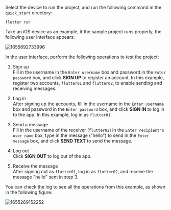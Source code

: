 <PlatformWrapper platform="flutter">

Select the device to run the project, and run the following command in the `quick_start` directory:

```
flutter run
```

Take an iOS device as an example, if the sample project runs properly, the following user interface appears:

![1655692733996](https://web-cdn.agora.io/docs-files/1655692733996)

In the user interface, perform the following operations to test the project:

1. Sign up  
Fill in the username in the `Enter username` box and password in the `Enter password` box, and click **SIGN UP** to register an account. In this example, register two accounts, `flutter01` and `flutter02`, to enable sending and receiving messages.

2. Log in  
After signing up the accounts, fill in the username in the `Enter username` box and password in the `Enter password` box, and click **SIGN IN** to log in to the app. In this example, log in as `flutter01`.

3. Send a message  
Fill in the username of the receiver (`flutter02`) in the `Enter recipient's user name` box, type in the message ("hello") to send in the `Enter message` box, and click **SEND TEXT** to send the message.

4. Log out   
Click **SIGN OUT** to log out of the app.

5. Receive the message  
After signing out as `flutter01`, log in as `flutter02`, and receive the message "hello" sent in step 3.

You can check the log to see all the operations from this example, as shown in the following figure:

![1655269152252](https://web-cdn.agora.io/docs-files/1655269152252)

</PlatformWrapper>